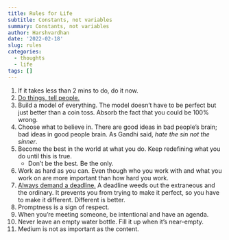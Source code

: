 ```yaml
---
title: Rules for Life
subtitle: Constants, not variables
summary: Constants, not variables
author: Harshvardhan
date: '2022-02-18'
slug: rules
categories:
  - thoughts
  - life
tags: []
---
```


1.  If it takes less than 2 mins to do, do it now.
2.  [Do things, tell people.](http://carl.flax.ie/dothingstellpeople.html)
3.  Build a model of everything. The model doesn't have to be perfect but just better than a coin toss. Absorb the fact that you could be 100% wrong.
4.  Choose what to believe in. There are good ideas in bad people's brain; bad ideas in good people brain. As Gandhi said, *hate the sin not the sinner*.
5.  Become the best in the world at what you do. Keep redefining what you do until this is true.
    -   Don't be the best. Be the only.
6.  Work as hard as you can. Even though who you work with and what you work on are more important than how hard you work.
7.  [Always demand a deadline.](https://kk.org/thetechnium/68-bits-of-unsolicited-advice/) A deadline weeds out the extraneous and the ordinary. It prevents you from trying to make it perfect, so you have to make it different. Different is better.
8.  Promptness is a sign of respect.
9.  When you're meeting someone, be intentional and have an agenda.
10. Never leave an empty water bottle. Fill it up when it's near-empty.
11. Medium is not as important as the content.
